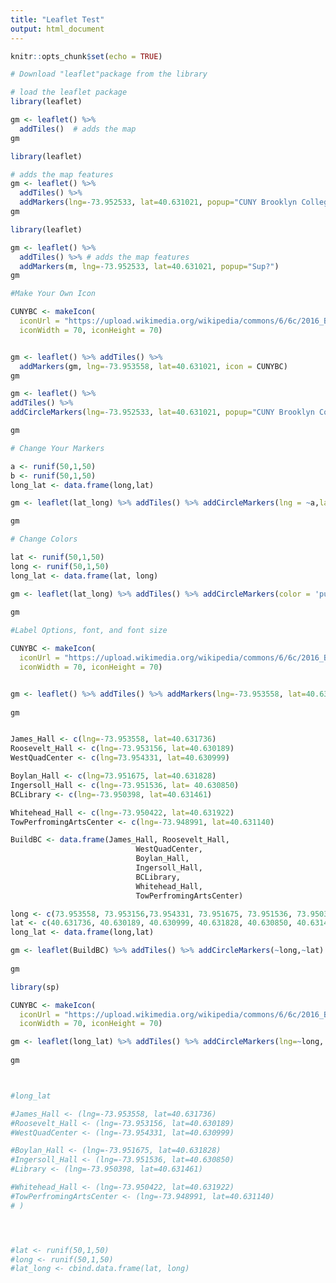 ```yaml
---
title: "Leaflet Test"
output: html_document
---
```


```r
knitr::opts_chunk$set(echo = TRUE)
```


```r
# Download "leaflet"package from the library

# load the leaflet package 
library(leaflet)

gm <- leaflet() %>% 
  addTiles()  # adds the map
gm


```


```r
library(leaflet)

# adds the map features
gm <- leaflet() %>% 
  addTiles() %>% 
  addMarkers(lng=-73.952533, lat=40.631021, popup="CUNY Brooklyn College")
gm

```


```r

library(leaflet)

gm <- leaflet() %>% 
  addTiles() %>% # adds the map features
  addMarkers(m, lng=-73.952533, lat=40.631021, popup="Sup?")
gm

```


```r
#Make Your Own Icon

CUNYBC <- makeIcon(
  iconUrl = "https://upload.wikimedia.org/wikipedia/commons/6/6c/2016_Brooklyn_College_Library.jpg",
  iconWidth = 70, iconHeight = 70)


gm <- leaflet() %>% addTiles() %>%
  addMarkers(gm, lng=-73.953558, lat=40.631021, icon = CUNYBC)
gm

```



```r

gm <- leaflet() %>% 
addTiles() %>% 
addCircleMarkers(lng=-73.952533, lat=40.631021, popup="CUNY Brooklyn College")

gm

```



```r

# Change Your Markers 

a <- runif(50,1,50)
b <- runif(50,1,50)
long_lat <- data.frame(long,lat)

gm <- leaflet(lat_long) %>% addTiles() %>% addCircleMarkers(lng = ~a,lat = ~b)

gm
```



```r
# Change Colors

lat <- runif(50,1,50)
long <- runif(50,1,50)
long_lat <- data.frame(lat, long)

gm <- leaflet(lat_long) %>% addTiles() %>% addCircleMarkers(color = 'purple')
  
gm

```


```r
#Label Options, font, and font size

CUNYBC <- makeIcon(
  iconUrl = "https://upload.wikimedia.org/wikipedia/commons/6/6c/2016_Brooklyn_College_Library.jpg",
  iconWidth = 70, iconHeight = 70)


gm <- leaflet() %>% addTiles() %>% addMarkers(lng=-73.953558, lat=40.631021, icon = CUNYBC, label = "Sup?",  labelOptions = labelOptions(noHide = F, direction = "bottom", style = list("color" = "red","font-family" = "Flubber", "font-size" = "50px")))
  
gm

```






```r


```



```r

James_Hall <- c(lng=-73.953558, lat=40.631736)
Roosevelt_Hall <- c(lng=-73.953156, lat=40.630189)
WestQuadCenter <- c(lng=73.954331, lat=40.630999)

Boylan_Hall <- c(lng=73.951675, lat=40.631828)
Ingersoll_Hall <- c(lng=-73.951536, lat= 40.630850)
BCLibrary <- c(lng=-73.950398, lat=40.631461)

Whitehead_Hall <- c(lng=-73.950422, lat=40.631922)
TowPerfromingArtsCenter <- c(lng=-73.948991, lat=40.631140)

BuildBC <- data.frame(James_Hall, Roosevelt_Hall,
                            WestQuadCenter,
                            Boylan_Hall,
                            Ingersoll_Hall,
                            BCLibrary,
                            Whitehead_Hall,
                            TowPerfromingArtsCenter)
```


```r
long <- c(73.953558, 73.953156,73.954331, 73.951675, 73.951536, 73.950398,  73.950422, 73.948991)
lat <- c(40.631736, 40.630189, 40.630999, 40.631828, 40.630850, 40.631461, 40.631922,40.631140)
long_lat <- data.frame(long,lat)

gm <- leaflet(BuildBC) %>% addTiles() %>% addCircleMarkers(~long,~lat)
  
gm


```




```r
library(sp)

CUNYBC <- makeIcon(
  iconUrl = "https://upload.wikimedia.org/wikipedia/commons/6/6c/2016_Brooklyn_College_Library.jpg",
  iconWidth = 70, iconHeight = 70)

gm <- leaflet(long_lat) %>% addTiles() %>% addCircleMarkers(lng=~long, lat=~lat)
  
gm




```



```r
#long_lat

#James_Hall <- (lng=-73.953558, lat=40.631736)
#Roosevelt_Hall <- (lng=-73.953156, lat=40.630189)
#WestQuadCenter <- (lng=-73.954331, lat=40.630999)

#Boylan_Hall <- (lng=-73.951675, lat=40.631828)
#Ingersoll_Hall <- (lng=-73.951536, lat=40.630850)
#Library <- (lng=-73.950398, lat=40.631461)

#Whitehead_Hall <- (lng=-73.950422, lat=40.631922)
#TowPerfromingArtsCenter <- (lng=-73.948991, lat=40.631140)
# )




#lat <- runif(50,1,50)
#long <- runif(50,1,50)
#lat_long <- cbind.data.frame(lat, long)

```




